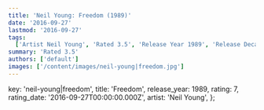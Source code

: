 ```yaml
---
title: 'Neil Young: Freedom (1989)'
date: '2016-09-27'
lastmod: '2016-09-27'
tags:
  ['Artist Neil Young', 'Rated 3.5', 'Release Year 1989', 'Release Decade 1980']
summary: 'Rated 3.5'
authors: ['default']
images: ['/content/images/neil-young|freedom.jpg']
---
```


  key: 'neil-young|freedom',
  title: 'Freedom',
  release_year: 1989,
  rating: 7,
  rating_date: '2016-09-27T00:00:00.000Z',
  artist: 'Neil Young',
};

<MusicRating data={data} />
